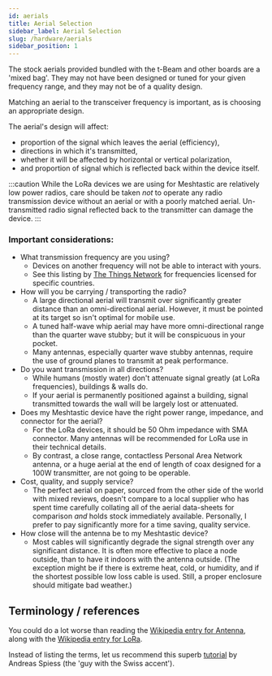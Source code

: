```yaml
---
id: aerials
title: Aerial Selection
sidebar_label: Aerial Selection
slug: /hardware/aerials
sidebar_position: 1
---
```


The stock aerials provided bundled with the t-Beam and other boards are a 'mixed bag'. They may not have been designed or tuned for your given frequency range, and they may not be of a quality design.

Matching an aerial to the transceiver frequency is important, as is choosing an appropriate design.

The aerial's design will affect:

- proportion of the signal which leaves the aerial (efficiency),
- directions in which it's transmitted,
- whether it will be affected by horizontal or vertical polarization,
- and proportion of signal which is reflected back within the device itself.

:::caution
While the LoRa devices we are using for Meshtastic are relatively low power radios, care should be taken _not_ to operate any radio transmission device without an aerial or with a poorly matched aerial. Un-transmitted radio signal reflected back to the transmitter can damage the device.
:::

### Important considerations:

- What transmission frequency are you using?
  - Devices on another frequency will not be able to interact with yours.
  - See this listing by [The Things Network](https://www.thethingsnetwork.org/docs/lorawan/frequencies-by-country.html) for frequencies licensed for specific countries.
- How will you be carrying / transporting the radio?
  - A large directional aerial will transmit over significantly greater distance than an omni-directional aerial. However, it must be pointed at its target so isn't optimal for mobile use.
  - A tuned half-wave whip aerial may have more omni-directional range than the quarter wave stubby; but it will be conspicuous in your pocket.
  - Many antennas, especially quarter wave stubby antennas, require the use of ground planes to transmit at peak performance.
- Do you want transmission in all directions?
  - While humans (mostly water) don't attenuate signal greatly (at LoRa frequencies), buildings & walls do.
  - If your aerial is permanently positioned against a building, signal transmitted towards the wall will be largely lost or attenuated.
- Does my Meshtastic device have the right power range, impedance, and connector for the aerial?
  - For the LoRa devices, it should be 50 Ohm impedance with SMA connector. Many antennas will be recommended for LoRa use in their technical details.
  - By contrast, a close range, contactless Personal Area Network antenna, or a huge aerial at the end of length of coax designed for a 100W transmitter, are not going to be operable.
- Cost, quality, and supply service?
  - The perfect aerial on paper, sourced from the other side of the world with mixed reviews, doesn't compare to a local supplier who has spent time carefully collating all of the aerial data-sheets for comparison _and_ holds stock immediately available. Personally, I prefer to pay significantly more for a time saving, quality service.
- How close will the antenna be to my Meshtastic device?
  - Most cables will significantly degrade the signal strength over any significant distance. It is often more effective to place a node outside, than to have it indoors with the antenna outside. (The exception might be if there is extreme heat, cold, or humidity, and if the shortest possible low loss cable is used. Still, a proper enclosure should mitigate bad weather.)

## Terminology / references

You could do a lot worse than reading the [Wikipedia entry for Antenna](<https://en.wikipedia.org/wiki/Antenna_(radio)>), along with the [Wikipedia entry for LoRa](https://en.wikipedia.org/wiki/LoRa).

Instead of listing the terms, let us recommend this superb [tutorial](https://www.youtube.com/watch?v=J3PBL9oLPX8) by Andreas Spiess (the 'guy with the Swiss accent').
